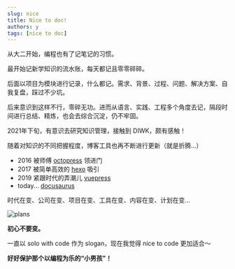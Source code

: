 ```yaml
---
slug: nice
title: Nice to doc!
authors: y
tags: [nice to doc]
---
```




从大二开始，编程也有了记笔记的习惯。

最开始记新学知识的流水账，每天都记且零零碎碎。

后面以项目为模块进行记录，什么都记。需求、背景、过程、问题、解决方案、自我复盘，踩过不少坑。

后来意识到这样不行，零碎无功。进而从语言、实践、工程多个角度去记，隔段时间进行总结、精炼，也会去综合沉淀，仍不牢固。

2021年下旬，有意识去研究知识管理，接触到 DIWK，颇有感触！

随着对知识的不同把握程度，博客工具也再不断进行更新（就是折腾...）

- 2016 被师傅 [octopress](http://octopress.org/) 领进门 
- 2017 被简单高效的 [hexo](https://hexo.io/) 吸引 
- 2019 紧跟时代的弄潮儿 [vuepress](https://vuepress.vuejs.org/zh/)
- today... [docusaurus](https://docusaurus.io/)

时代在变、公司在变、项目在变、工具在变、内容在变、计划在变...

![plans](./plan.png)

**初心不要变。**

一直以 <HighlightWithCode bgColor="#fc988c">solo with code</HighlightWithCode> 作为 slogan，现在我觉得 <HighlightWithCode bgColor="#7385e4">nice to code</HighlightWithCode> 更加适合～

**好好保护那个以编程为乐的“小男孩”！**


